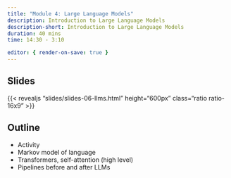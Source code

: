 ```yaml
---
title: "Module 4: Large Language Models"
description: Introduction to Large Language Models 
description-short: Introduction to Large Language Models 
duration: 40 mins
time: 14:30 - 3:10

editor: { render-on-save: true }
---
```


## Slides

{{< revealjs "slides/slides-06-llms.html" height="600px" class="ratio ratio-16x9" >}}


## Outline

- Activity 
- Markov model of language
- Transformers, self-attention (high level)
- Pipelines before and after LLMs
